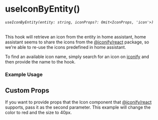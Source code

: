 
<Meta title="core/hooks/useIconByEntity" />

# useIconByEntity()
###### `useIconByEntity(entity: string, iconProps?: Omit<IconProps, 'icon'>)`
This hook will retrieve an icon from the entity in home assistant, home assistant seems to share the icons from the [@iconify/react](https://iconify.design/docs/icon-components/react/) package, so we're able to re-use the icons predefined in home assistant.

To find an available icon name, simply search for an icon on [iconify](https://icon-sets.iconify.design/) and then provide the name to the hook.

### Example Usage

<Source dark code={basic}/>

## Custom Props

If you want to provide props that the Icon component that [@iconify/react](https://iconify.design/docs/icon-components/react/) supports, pass it as the second parameter.
This example will change the color to red and the size to 40px.
<Source dark code={customProps}/>
